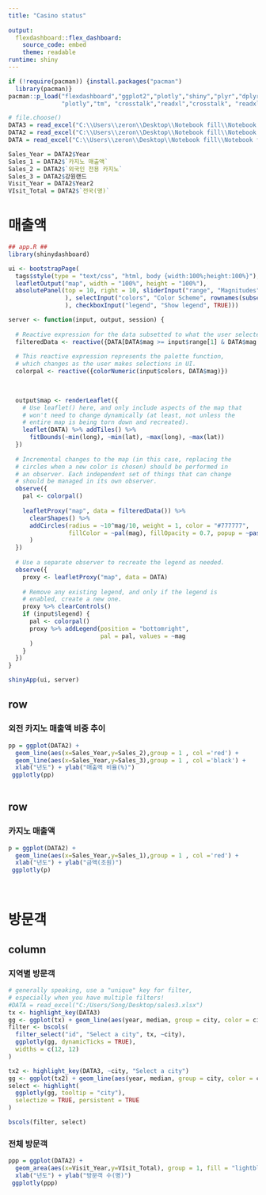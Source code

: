```yaml
---
title: "Casino status"
  
output:
  flexdashboard::flex_dashboard:
    source_code: embed
    theme: readable
runtime: shiny
---
```



```r
if (!require(pacman)) {install.packages("pacman")
  library(pacman)}
pacman::p_load("flexdashboard","ggplot2","plotly","shiny","plyr","dplyr",
               "plotly","tm", "crosstalk","readxl","crosstalk", "readxl", "rnaturalearth", "wbstats", "leaflet", "DT", "knitr","shiny","RColorBrewer")

```

```r
# file.choose()
DATA3 = read_excel("C:\\Users\\zeron\\Desktop\\Notebook fill\\Notebook fill\\마케팅기말과제\\sales4.xlsx")
DATA2 = read_excel("C:\\Users\\zeron\\Desktop\\Notebook fill\\Notebook fill\\마케팅기말과제\\sales.xlsx")
DATA = read_excel("C:\\Users\\zeron\\Desktop\\Notebook fill\\Notebook fill\\마케팅기말과제\\test1129.xlsx")
```

```r
Sales_Year = DATA2$Year
Sales_1 = DATA2$`카지노 매출액`
Sales_2 = DATA2$`외국인 전용 카지노`
Sales_3 = DATA2$강원랜드
Visit_Year = DATA2$Year2
VIsit_Total = DATA2$`전국(명)`
```

매출액
=================================


```r
## app.R ##
library(shinydashboard)

ui <- bootstrapPage(
  tags$style(type = "text/css", "html, body {width:100%;height:100%}"),
  leafletOutput("map", width = "100%", height = "100%"),
  absolutePanel(top = 10, right = 10, sliderInput("range", "Magnitudes", min(DATA$mag), max(DATA$mag), value = range(DATA$mag), step = 0.1
                ), selectInput("colors", "Color Scheme", rownames(subset(brewer.pal.info, category %in% c("seq", "div")))
                ), checkboxInput("legend", "Show legend", TRUE)))

server <- function(input, output, session) {
  
  # Reactive expression for the data subsetted to what the user selected
  filteredData <- reactive({DATA[DATA$mag >= input$range[1] & DATA$mag <= input$range[2],]})
  
  # This reactive expression represents the palette function,
  # which changes as the user makes selections in UI.
  colorpal <- reactive({colorNumeric(input$colors, DATA$mag)})
  

  
  output$map <- renderLeaflet({
    # Use leaflet() here, and only include aspects of the map that
    # won't need to change dynamically (at least, not unless the
    # entire map is being torn down and recreated).
    leaflet(DATA) %>% addTiles() %>%
      fitBounds(~min(long), ~min(lat), ~max(long), ~max(lat))
  })
  
  # Incremental changes to the map (in this case, replacing the
  # circles when a new color is chosen) should be performed in
  # an observer. Each independent set of things that can change
  # should be managed in its own observer.
  observe({
    pal <- colorpal()
    
    leafletProxy("map", data = filteredData()) %>%
      clearShapes() %>%
      addCircles(radius = ~10^mag/10, weight = 1, color = "#777777",
                 fillColor = ~pal(mag), fillOpacity = 0.7, popup = ~paste(mag)
      )
  })
  
  # Use a separate observer to recreate the legend as needed.
  observe({
    proxy <- leafletProxy("map", data = DATA)
    
    # Remove any existing legend, and only if the legend is
    # enabled, create a new one.
    proxy %>% clearControls()
    if (input$legend) {
      pal <- colorpal()
      proxy %>% addLegend(position = "bottomright",
                          pal = pal, values = ~mag
      )
    }
  })
}

shinyApp(ui, server)
```
  


row {data-width=400}
-------------------------------------

### 외전 카지노 매출액 비중 추이

```r
pp = ggplot(DATA2) +
  geom_line(aes(x=Sales_Year,y=Sales_2),group = 1 , col ='red') +
  geom_line(aes(x=Sales_Year,y=Sales_3),group = 1 , col ='black') +
  xlab("년도") + ylab("매출액 비율(%)")
 ggplotly(pp)
 
```

row {data-width=400}
-------------------------------------

### 카지노 매출액

```r
p = ggplot(DATA2) +
  geom_line(aes(x=Sales_Year,y=Sales_1),group = 1 , col ='red') +
  xlab("년도") + ylab("금액(조원)")
 ggplotly(p)

```

<br>

방문객
=================================

column {.tabset}
-----------------------------
### 지역별 방문객

```r

# generally speaking, use a "unique" key for filter, 
# especially when you have multiple filters!
#DATA = read_excel("C:/Users/Song/Desktop/sales3.xlsx")
tx <- highlight_key(DATA3)
gg <- ggplot(tx) + geom_line(aes(year, median, group = city, color = city))
filter <- bscols(
  filter_select("id", "Select a city", tx, ~city),
  ggplotly(gg, dynamicTicks = TRUE),
  widths = c(12, 12)
)

tx2 <- highlight_key(DATA3, ~city, "Select a city")
gg <- ggplot(tx2) + geom_line(aes(year, median, group = city, color = city))
select <- highlight(
  ggplotly(gg, tooltip = "city"), 
  selectize = TRUE, persistent = TRUE
)

bscols(filter, select)
```

### 전체 방문객
```r
ppp = ggplot(DATA2) +
  geom_area(aes(x=Visit_Year,y=VIsit_Total), group = 1, fill = "lightblue") +
  xlab("년도") + ylab("방문객 수(명)")
 ggplotly(ppp)
```